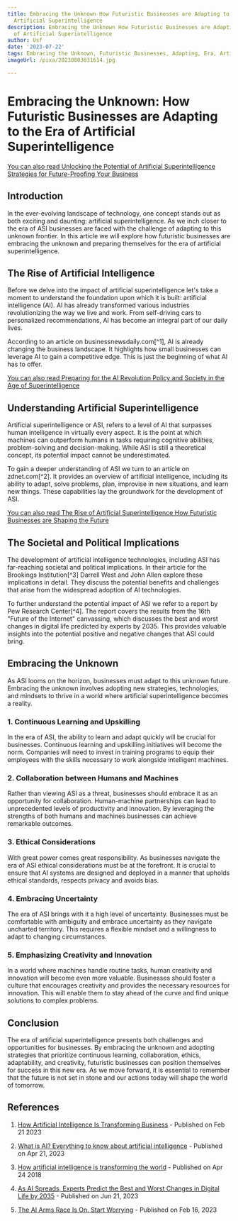```yaml
---
title: Embracing the Unknown How Futuristic Businesses are Adapting to the Era of
  Artificial Superintelligence
description: Embracing the Unknown How Futuristic Businesses are Adapting to the Era
  of Artificial Superintelligence
author: Usf
date: '2023-07-22'
tags: Embracing the Unknown, Futuristic Businesses, Adapting, Era, Artificial Superintelligence
imageUrl: /pixa/20230803031614.jpg

---
```

# Embracing the Unknown: How Futuristic Businesses are  Adapting to the Era of Artificial Superintelligence

[You can also read Unlocking the  Potential of Artificial Superintelligence Strategies for Future-Proofing Your Business](Unlocking%20the%20Potential%20of%20Artificial%20Superintelligence%20Strategies%20for%20Future-Proofing%20Your%20Business)


## Introduction

In  the ever-evolving landscape of  technology, one concept stands out as both exciting and  daunting: artificial superintelligence. As we inch closer to the era  of ASI businesses are faced with the challenge of adapting to this unknown  frontier.  In this article we will explore how  futuristic businesses are embracing the unknown and preparing themselves for the era of  artificial superintelligence.

## The Rise  of  Artificial Intelligence

Before we delve into the impact of artificial  superintelligence let's take a moment to understand the foundation upon which it is built: artificial intelligence (AI). AI has already transformed various industries revolutionizing the  way we live  and work. From self-driving cars to personalized recommendations, AI  has become  an  integral part of  our daily lives.

According to an article on businessnewsdaily.com[^1], AI is already changing the business landscape. It  highlights  how small businesses can leverage AI to gain a competitive edge. This is just the beginning of what AI has to offer.

[You can also read Preparing for the AI Revolution Policy and Society in the Age of Superintelligence](Preparing%20for%20the%20AI%20Revolution%20Policy%20and%20Society%20in%20the%20Age%20of%20Superintelligence)


## Understanding Artificial Superintelligence

Artificial superintelligence or ASI, refers to  a level of AI that surpasses human intelligence in virtually every aspect. It is the point at which machines can outperform humans in tasks requiring cognitive abilities, problem-solving and decision-making. While ASI is  still a theoretical concept, its potential impact cannot be underestimated.

To gain a deeper understanding of ASI we turn to an article  on  zdnet.com[^2]. It provides  an overview of artificial intelligence, including its ability  to adapt, solve problems, plan, improvise in new situations, and  learn new things. These capabilities lay the groundwork for the development of ASI.

[You can also read The Rise of Artificial Superintelligence How  Futuristic Businesses are  Shaping the Future](The%20Rise%20of%20Artificial%20Superintelligence%20How%20Futuristic%20Businesses%20are%20Shaping%20the%20Future)


## The Societal and Political Implications

The development  of artificial intelligence technologies, including ASI  has far-reaching societal and political implications. In their article for the Brookings Institution[^3] Darrell West and John Allen explore  these  implications in detail. They discuss the potential benefits and challenges that arise from the  widespread adoption of AI technologies.

To further understand the potential impact of ASI we refer to a report by Pew Research Center[^4]. The report covers the results from  the  16th "Future  of the Internet" canvassing, which discusses  the best and  worst changes in digital  life predicted by experts by 2035. This provides valuable insights into  the potential positive and negative changes that ASI could bring.

## Embracing the  Unknown

As ASI looms on the horizon, businesses must adapt to this unknown future. Embracing the unknown involves adopting  new strategies, technologies, and mindsets to thrive in a world where artificial superintelligence becomes a reality.

### 1. Continuous Learning and Upskilling

In the  era of ASI, the ability to learn and adapt quickly will be crucial for businesses. Continuous learning and upskilling initiatives will become the norm. Companies will need to invest in training  programs to equip their  employees with the skills necessary to work alongside intelligent machines.

### 2. Collaboration between Humans and Machines

Rather than  viewing ASI as a threat, businesses should embrace it  as an opportunity for  collaboration. Human-machine  partnerships can lead  to unprecedented levels of productivity and innovation. By leveraging the strengths  of  both humans and machines businesses can achieve remarkable outcomes.

### 3. Ethical Considerations

With great power comes great responsibility. As businesses navigate the  era of ASI ethical considerations must  be at the forefront. It is crucial to ensure that AI systems are designed and deployed in a manner that upholds ethical standards, respects privacy and avoids bias.

###  4.  Embracing Uncertainty

The era of ASI brings with it a  high level of  uncertainty. Businesses must be comfortable with ambiguity and embrace  uncertainty  as they navigate uncharted territory. This requires a flexible mindset and a willingness  to adapt to changing circumstances.

### 5. Emphasizing Creativity and Innovation

In a world where machines handle  routine tasks, human creativity and innovation will become  even more valuable. Businesses should foster a culture that encourages creativity and provides the necessary resources for innovation. This will enable them to  stay ahead of the curve and find unique solutions to complex problems.

## Conclusion

The era of artificial superintelligence presents both challenges and  opportunities for businesses. By embracing  the  unknown  and adopting strategies that prioritize continuous learning, collaboration, ethics, adaptability, and creativity, futuristic businesses can  position  themselves for success in this new  era. As  we move forward, it is essential to remember that the future is not  set  in stone and our actions today will shape the world  of tomorrow.

## References

1. [How  Artificial Intelligence Is Transforming Business](https://www.businessnewsdaily.com/9402-artificial-intelligence-business-trends.html) - Published on Feb 21 2023

2. [What is AI? Everything to know about artificial intelligence](https://www.zdnet.com/article/what-is-ai-heres-everything-you-need-to-know-about-artificial-intelligence/) - Published on Apr 21, 2023

3. [How  artificial intelligence is transforming the world](https://www.brookings.edu/articles/how-artificial-intelligence-is-transforming-the-world/) -  Published on Apr 24 2018

4. [As AI Spreads, Experts Predict the  Best and Worst Changes in Digital Life by 2035](https://www.pewresearch.org/internet/wp-content/uploads/sites/9/2023/06/PI_2023.06.21_Best-Worst-Digital-Life_2035_FINAL.pdf) - Published on Jun 21, 2023

5. [The AI Arms Race Is  On.  Start Worrying](https://time.com/6255952/ai-impact-chatgpt-microsoft-google/) - Published on Feb 16, 2023